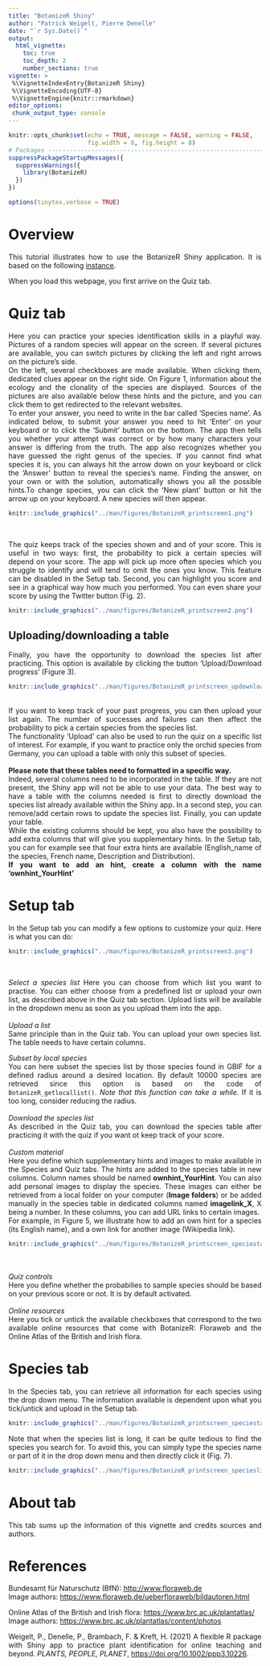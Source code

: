 ---
title: "BotanizeR Shiny"
author: "Patrick Weigelt, Pierre Denelle"
date: "`r Sys.Date()`"
output: 
  html_vignette:
    toc: true
    toc_depth: 2
    number_sections: true
vignette: >
 %\VignetteIndexEntry{BotanizeR Shiny}
 %\VignetteEncoding{UTF-8} 
 %\VignetteEngine{knitr::rmarkdown}
editor_options: 
 chunk_output_type: console
---

<style>
body {
text-align: justify}
</style>

```{r setup, include=FALSE}
knitr::opts_chunk$set(echo = TRUE, message = FALSE, warning = FALSE,
                      fig.width = 8, fig.height = 8)
# Packages --------------------------------------------------------------------
suppressPackageStartupMessages({
  suppressWarnings({
    library(BotanizeR)
  })
})

options(tinytex.verbose = TRUE)
```


# Overview

This tutorial illustrates how to use the BotanizeR Shiny application. It is
based on the following 
[instance](https://gift.uni-goettingen.de/shiny/BotanizeR/). 

When you load this webpage, you first arrive on the Quiz tab.

\newpage

# Quiz tab

Here you can practice your species identification skills in a playful way.
Pictures of a random species will appear on the screen. If several pictures are
available, you can switch pictures by clicking the left and right arrows on the
picture's side. 
<br>
On the left, several checkboxes are made available. When clicking them,
dedicated clues appear on the right side. On Figure 1, information about the
ecology and the clonality of the species are displayed. Sources of the pictures
are also available below these hints and the picture, and you can click them to
get redirected to the relevant websites.
<br>
To enter your answer, you need to write in the bar called 'Species name'. As
indicated below, to submit your answer you need to hit 'Enter' on your keyboard
or to click the 'Submit' button on the bottom. The app then tells you whether
your attempt was correct or by how many characters your answer is differing
from the truth. The app also recognizes whether you have guessed the right
genus of the species. If you cannot find what species it is, you can always
hit the arrow down on your keyboard or click the 'Answer' button to reveal the
species's name. Finding the answer, on your own or with the solution,
automatically shows you all the possible hints.To change species, you can click
the 'New plant' button or hit the arrow up on your keyboard. A new species will
then appear.

```{r, fig.label = "Figure 1. Quiz tab", out.width = "100%", echo = FALSE}
knitr::include_graphics("../man/figures/BotanizeR_printscreen1.png")
```

<br>

The quiz keeps track of the species shown and and of your score. This is useful
in two ways: first, the probability to pick a certain species will depend on
your score. The app will pick up more often species which you struggle to
identify and will tend to omit the ones you know. This feature can be disabled
in the Setup tab. Second, you can highlight you score and see in a graphical
way how much you performed. You can even share your score by using the Twitter
button (Fig. 2).

```{r, fig.label = "Figure 2. Quiz statistics", out.width = "50%", echo = FALSE}
knitr::include_graphics("../man/figures/BotanizeR_printscreen2.png")
```

## Uploading/downloading a table

Finally, you have the opportunity to download the species list after
practicing. This option is available by clicking the button
'Upload/Download progress' (Figure 3).
<br>

```{r, fig.label = "Figure 3. Uploading/downloading progress", out.width = "60%", echo = FALSE}
knitr::include_graphics("../man/figures/BotanizeR_printscreen_updownload.png")
```

<br>
If you want to keep track of your past progress, you can then upload your list
again. The number of successes and failures can then affect the probability to
pick a certain species from the species list.
<br>
The functionality 'Upload' can also be used to run the quiz on a specific list
of interest. For example, if you want to practice only the orchid species from
Germany, you can upload a table with only this subset of species.
<br>
<br>
**Please note that these tables need to formatted in a specific way.**
<br>
Indeed, several columns need to be incorporated in the table. If they are not
present, the Shiny app will not be able to use your data. The best way to have
a table with the columns needed is first to directly download the species list
already available within the Shiny app. In a second step, you can remove/add
certain rows to update the species list. Finally, you can update your table.
<br>
While the existing columns should be kept, you also have the possibility to
add extra columns that will give you supplementary hints. In the Setup tab,
you can for example see that four extra hints are available (English_name of
the species, French name, Description and Distribution).
<br>
**If you want to add an hint, create a column with the name 'ownhint_YourHint'**

\newpage

# Setup tab

In the Setup tab you can modify a few options to customize your quiz. Here is
what you can do:

```{r, fig.label = "Figure 4. Uploading/downloading progress", out.width = "100%", echo = FALSE}
knitr::include_graphics("../man/figures/BotanizeR_printscreen3.png")
```

<br>

*Select a species list*
Here you can choose from which list you want to practise. You can either choose
from a predefined list or upload your own list, as described above in the Quiz
tab section. Upload lists will be available in the dropdown menu as soon as you
upload them into the app.
<br><br>
*Upload a list* <br>
Same principle than in the Quiz tab. You can upload your own species list. The
table needs to have certain columns.
<br>

*Subset by local species* <br>
You can here subset the species list by those species found in GBIF for a
defined radius around a desired location. By default 10000 species are
retrieved since this option is based on the code of `BotanizeR_getlocallist()`.
*Note that this function can take a while.* If it is too long, consider
reducing the radius.
<br><br>
*Download the species list* <br>
As described in the Quiz tab, you can download the species table after
practicing it with the quiz if you want ot keep track of your score.
<br><br>
*Custom material* <br>
Here you define which supplementary hints and images to make available in the
Species and Quiz tabs. The hints are added to the species table in new columns.
Column names should be named **ownhint_YourHint**. You can also add personal
images to display the species. These images can either be retrieved from a
local folder on your computer (**Image folders**) or be added manually in the
species table in dedicated columns named **imagelink_X**, X being a number.
In these columns, you can add URL links to certain images.
<br>
For example, in Figure 5, we illustrate how to add an own hint for a species
(its English name), and a own link for another image (Wikipedia link).
<br>
```{r, fig.label = "Figure 5. Own hint and image", out.width = "100%", echo = FALSE}
knitr::include_graphics("../man/figures/BotanizeR_printscreen_speciestable.png")
```
<br><br>
*Quiz controls* <br>
Here you define whether the probabilies to sample species should be based on
your previous score or not. It is by default activated.
<br><br>
*Online resources* <br>
Here you tick or untick the available checkboxes that correspond to the two
available online resources that come with BotanizeR: Floraweb and the Online
Atlas of the British and Irish flora.

\newpage

# Species tab

In the Species tab, you can retrieve all information for each species using the drop down menu. The information available is dependent upon what you
tick/untick and upload in the Setup tab.

```{r, fig.label = "Figure 6. Species tab", out.width = "100%", echo = FALSE}
knitr::include_graphics("../man/figures/BotanizeR_printscreen_speciestab.png")
```

Note that when the species list is long, it can be quite tedious to find the
species you search for. To avoid this, you can simply type the species name or
part of it in the drop down menu and then directly click it (Fig. 7).

```{r, fig.label = "Figure 7. Species list menu", out.width = "40%", echo = FALSE}
knitr::include_graphics("../man/figures/BotanizeR_printscreen_specieslist.png")
```

\newpage

# About tab

This tab sums up the information of this vignette and credits sources and
authors.

\newpage

# References

Bundesamt für Naturschutz (BfN): 
[http://www.floraweb.de](http://www.floraweb.de)  
Image authors: 
[https://www.floraweb.de/ueberfloraweb/bildautoren.html](https://www.floraweb.de/ueberfloraweb/bildautoren.html)

Online Atlas of the British and Irish flora: 
[https://www.brc.ac.uk/plantatlas/](https://www.brc.ac.uk/plantatlas/)  
Image authors: 
[https://www.brc.ac.uk/plantatlas/content/photos](https://www.brc.ac.uk/plantatlas/content/photos)  


Weigelt, P., Denelle, P., Brambach, F. & Kreft, H. (2021) A flexible
R package with Shiny app to practice plant identification for 
online teaching and beyond. *PLANTS, PEOPLE, PLANET*, 
[https://doi.org/10.1002/ppp3.10226](https://doi.org/10.1002/ppp3.10226).

